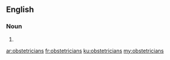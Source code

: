 ==English==

===Noun===
{{head|en|plural}}

# {{plural of|obstetrician|lang=en|nocat=1}}

[[ar:obstetricians]]
[[fr:obstetricians]]
[[ku:obstetricians]]
[[my:obstetricians]]